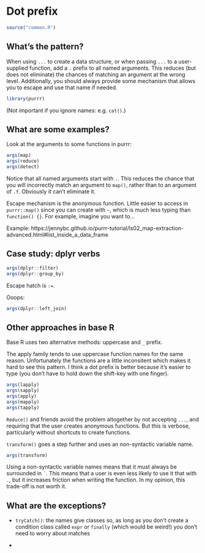 # Dot prefix {#dots-prefix}

```r
source("common.R")
```

## What's the pattern?

When using `...` to create a data structure, or when passing `...` to a user-supplied function, add a `.` prefix to all named arguments.
This reduces (but does not eliminate) the chances of matching an argument at the wrong level.
Additionally, you should always provide some mechanism that allows you to escape and use that name if needed.

```r
library(purrr)
```

(Not important if you ignore names: e.g. `cat()`.)

## What are some examples?

Look at the arguments to some functions in purrr:

```r
args(map)
args(reduce)
args(detect)
```

Notice that all named arguments start with `.`.
This reduces the chance that you will incorrectly match an argument to `map()`, rather than to an argument of `.f`.
Obviously it can't eliminate it.

Escape mechanism is the anonymous function.
Little easier to access in `purrr::map()` since you can create with `~`, which is much less typing than `function() {}`.
For example, imagine you want to...

Example: https://jennybc.github.io/purrr-tutorial/ls02_map-extraction-advanced.html#list_inside_a_data_frame

## Case study: dplyr verbs

```r
args(dplyr::filter)
args(dplyr::group_by)
```

Escape hatch is `:=`.

Ooops:

```r
args(dplyr::left_join)
```

## Other approaches in base R

Base R uses two alternative methods: uppercase and `_` prefix.

The apply family tends to use uppercase function names for the same reason.
Unfortunately the functions are a little inconsitent which makes it hard to see this pattern.
I think a dot prefix is better because it's easier to type (you don't have to hold down the shift-key with one finger).

```r
args(lapply)
args(sapply)
args(apply)
args(mapply)
args(tapply)
```

`Reduce()` and friends avoid the problem altogether by not accepting `...`, and requiring that the user creates anonymous functions.
But this is verbose, particularly without shortcuts to create functions.

`transform()` goes a step further and uses an non-syntactic variable name.

```r
args(transform)
```

Using a non-syntactic variable names means that it must always be surrounded in `` ` ``.
This means that a user is even less likely to use it that with `.`, but it increases friction when writing the function.
In my opinion, this trade-off is not worth it.

## What are the exceptions?

-   `tryCatch()`: the names give classes so, as long as you don't create a condition class called `expr` or `finally` (which would be weird!) you don't need to worry about matches

-   
